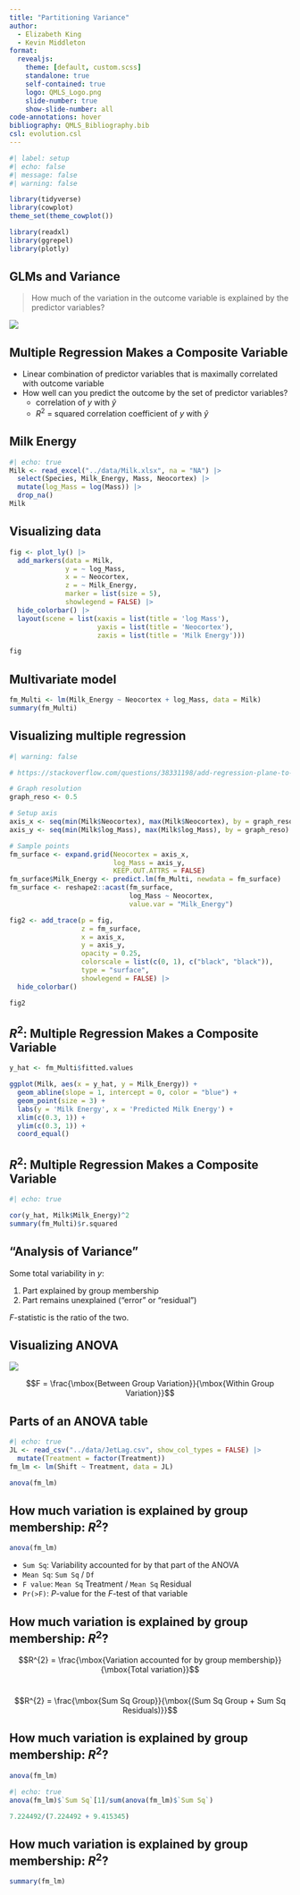 ```yaml
---
title: "Partitioning Variance"
author:
  - Elizabeth King
  - Kevin Middleton
format:
  revealjs:
    theme: [default, custom.scss]
    standalone: true
    self-contained: true
    logo: QMLS_Logo.png
    slide-number: true
    show-slide-number: all
code-annotations: hover
bibliography: QMLS_Bibliography.bib
csl: evolution.csl
---
```



```r
#| label: setup
#| echo: false
#| message: false
#| warning: false

library(tidyverse)
library(cowplot)
theme_set(theme_cowplot())

library(readxl)
library(ggrepel)
library(plotly)
```

<!--
Datasets
  Milk.xlsx
-->


## GLMs and Variance 

> How much of the variation in the outcome variable is explained by the predictor variables?

![](https://i.imgur.com/E2Gu7ke.png){fig-align="center"}


## Multiple Regression Makes a Composite Variable

- Linear combination of predictor variables that is maximally correlated with outcome variable
- How well can you predict the outcome by the set of predictor variables?
    - correlation of $y$ with $\hat{y}$ 
    - $R^{2}$ = squared correlation coefficient of $y$ with $\hat{y}$ 

    
## Milk Energy

```r
#| echo: true
Milk <- read_excel("../data/Milk.xlsx", na = "NA") |> 
  select(Species, Milk_Energy, Mass, Neocortex) |>
  mutate(log_Mass = log(Mass)) |> 
  drop_na()
Milk
```


## Visualizing data

```r
fig <- plot_ly() |>
  add_markers(data = Milk,
              y = ~ log_Mass,
              x = ~ Neocortex,
              z = ~ Milk_Energy, 
              marker = list(size = 5),
              showlegend = FALSE) |>
  hide_colorbar() |>
  layout(scene = list(xaxis = list(title = 'log Mass'),
                      yaxis = list(title = 'Neocortex'),
                      zaxis = list(title = 'Milk Energy')))

fig
```


## Multivariate model

```r
fm_Multi <- lm(Milk_Energy ~ Neocortex + log_Mass, data = Milk)
summary(fm_Multi)
```


## Visualizing multiple regression

```r
#| warning: false

# https://stackoverflow.com/questions/38331198/add-regression-plane-to-3d-scatter-plot-in-plotly

# Graph resolution
graph_reso <- 0.5

# Setup axis
axis_x <- seq(min(Milk$Neocortex), max(Milk$Neocortex), by = graph_reso)
axis_y <- seq(min(Milk$log_Mass), max(Milk$log_Mass), by = graph_reso)

# Sample points
fm_surface <- expand.grid(Neocortex = axis_x,
                          log_Mass = axis_y,
                          KEEP.OUT.ATTRS = FALSE)
fm_surface$Milk_Energy <- predict.lm(fm_Multi, newdata = fm_surface)
fm_surface <- reshape2::acast(fm_surface,
                              log_Mass ~ Neocortex,
                              value.var = "Milk_Energy")

fig2 <- add_trace(p = fig,
                  z = fm_surface,
                  x = axis_x,
                  y = axis_y,
                  opacity = 0.25,
                  colorscale = list(c(0, 1), c("black", "black")),
                  type = "surface",
                  showlegend = FALSE) |>
  hide_colorbar()

fig2
```


## $R^{2}$: Multiple Regression Makes a Composite Variable

```r
y_hat <- fm_Multi$fitted.values

ggplot(Milk, aes(x = y_hat, y = Milk_Energy)) +
  geom_abline(slope = 1, intercept = 0, color = "blue") +
  geom_point(size = 3) +
  labs(y = 'Milk Energy', x = 'Predicted Milk Energy') +
  xlim(c(0.3, 1)) +
  ylim(c(0.3, 1)) +
  coord_equal()
```


## $R^{2}$: Multiple Regression Makes a Composite Variable

```r
#| echo: true

cor(y_hat, Milk$Milk_Energy)^2
summary(fm_Multi)$r.squared
```


## "Analysis of Variance"

Some total variability in $y$:

1. Part explained by group membership
1. Part remains unexplained ("error" or "residual")

$F$-statistic is the ratio of the two.


## Visualizing ANOVA

![](https://i.imgur.com/dNF4ph0.png){fig-align="center"}

$$F = \frac{\mbox{Between Group Variation}}{\mbox{Within Group Variation}}$$


## Parts of an ANOVA table

```r
#| echo: true
JL <- read_csv("../data/JetLag.csv", show_col_types = FALSE) |> 
  mutate(Treatment = factor(Treatment))
fm_lm <- lm(Shift ~ Treatment, data = JL)

anova(fm_lm)
```


## How much variation is explained by group membership: $R^{2}$?

```r
anova(fm_lm)
```

- `Sum Sq`: Variability accounted for by that part of the ANOVA
- `Mean Sq`: `Sum Sq` / `Df`
- `F value`: `Mean Sq` Treatment / `Mean Sq` Residual
- `Pr(>F)`: *P*-value for the *F*-test of that variable


## How much variation is explained by group membership: $R^{2}$?

$$R^{2} = \frac{\mbox{Variation accounted for by group membership}}{\mbox{Total variation}}$$
<br />

$$R^{2} = \frac{\mbox{Sum Sq Group}}{\mbox{(Sum Sq Group + Sum Sq Residuals)}}$$


## How much variation is explained by group membership: $R^{2}$?

```r
anova(fm_lm)
```

```r
#| echo: true
anova(fm_lm)$`Sum Sq`[1]/sum(anova(fm_lm)$`Sum Sq`)

7.224492/(7.224492 + 9.415345)
```


## How much variation is explained by group membership: $R^{2}$?

```r
summary(fm_lm)
```

